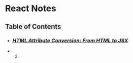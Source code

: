 # React Notes

## Table of Contents
- ### [_HTML Attribute Conversion: From HTML to JSX_](react/attribute-conversion)
- 2.